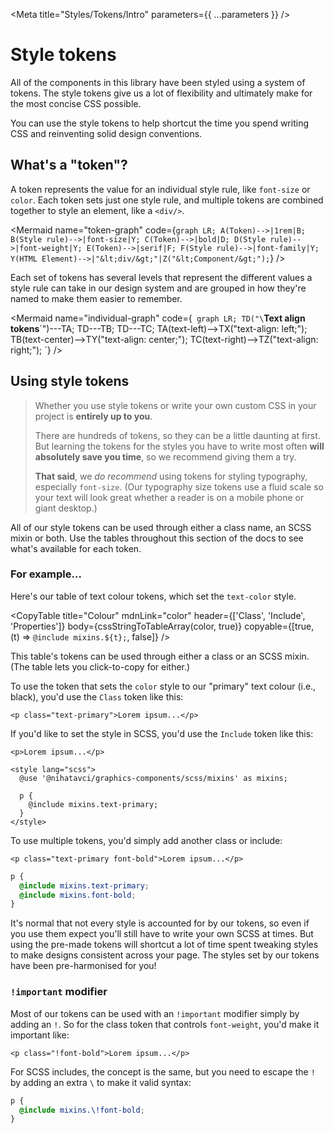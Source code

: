 

<Meta title="Styles/Tokens/Intro" parameters={{ ...parameters }} />

# Style tokens

All of the components in this library have been styled using a system of tokens. The style tokens give us a lot of flexibility and ultimately make for the most concise CSS possible.

You can use the style tokens to help shortcut the time you spend writing CSS and reinventing solid design conventions.

## What's a "token"?

A token represents the value for an individual style rule, like `font-size` or `color`. Each token sets just one style rule, and multiple tokens are combined together to style an element, like a `<div/>`.

<Mermaid
  name="token-graph"
  code={`
graph LR;
  A(Token)-->|1rem|B;
  B(Style rule)-->|font-size|Y;
  C(Token)-->|bold|D;
  D(Style rule)-->|font-weight|Y;
  E(Token)-->|serif|F;
  F(Style rule)-->|font-family|Y;
  Y(HTML Element)-->|"&lt;div/&gt;"|Z("&lt;Component/&gt;");
`}
/>

Each set of tokens has several levels that represent the different values a style rule can take in our design system and are grouped in how they're named to make them easier to remember.

<Mermaid
  name="individual-graph"
  code={`
graph LR;
  TD("\`**Text align tokens**\`")---TA;
  TD---TB;
  TD---TC;
  TA(text-left)-->TX("text-align: left;");
  TB(text-center)-->TY("text-align: center;");
  TC(text-right)-->TZ("text-align: right;");
`}
/>

## Using style tokens

> Whether you use style tokens or write your own custom CSS in your project is **entirely up to you**.
>
> There are hundreds of tokens, so they can be a little daunting at first. But learning the tokens for the styles you have to write most often **will absolutely save you time**, so we recommend giving them a try.
>
> **That said**, we _do recommend_ using tokens for styling typography, especially `font-size`. (Our typography size tokens use a fluid scale so your text will look great whether a reader is on a mobile phone or giant desktop.)

All of our style tokens can be used through either a class name, an SCSS mixin or both. Use the tables throughout this section of the docs to see what's available for each token.

### For example...

Here's our table of text colour tokens, which set the `text-color` style.

<CopyTable
  title="Colour"
  mdnLink="color"
  header={['Class', 'Include', 'Properties']}
  body={cssStringToTableArray(color, true)}
  copyable={[true, (t) => `@include mixins.${t};`, false]}
/>

This table's tokens can be used through either a class or an SCSS mixin. (The table lets you click-to-copy for either.)

To use the token that sets the `color` style to our "primary" text colour (i.e., black), you'd use the `Class` token like this:

```svelte
<p class="text-primary">Lorem ipsum...</p>
```

If you'd like to set the style in SCSS, you'd use the `Include` token like this:

```svelte
<p>Lorem ipsum...</p>

<style lang="scss">
  @use '@nihatavci/graphics-components/scss/mixins' as mixins;

  p {
    @include mixins.text-primary;
  }
</style>
```

To use multiple tokens, you'd simply add another class or include:

```svelte
<p class="text-primary font-bold">Lorem ipsum...</p>
```

```scss
p {
  @include mixins.text-primary;
  @include mixins.font-bold;
}
```

It's normal that not every style is accounted for by our tokens, so even if you use them expect you'll still have to write your own SCSS at times. But using the pre-made tokens will shortcut a lot of time spent tweaking styles to make designs consistent across your page. The styles set by our tokens have been pre-harmonised for you!

### `!important` modifier

Most of our tokens can be used with an `!important` modifier simply by adding an `!`. So for the class token that controls `font-weight`, you'd make it important like:

```svelte
<p class="!font-bold">Lorem ipsum...</p>
```

For SCSS includes, the concept is the same, but you need to escape the `!` by adding an extra `\` to make it valid syntax:

```scss
p {
  @include mixins.\!font-bold;
}
```
